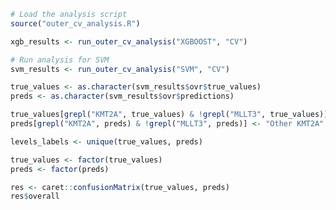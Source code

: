 ```r
# Load the analysis script
source("outer_cv_analysis.R")
```



```r
xgb_results <- run_outer_cv_analysis("XGBOOST", "CV")
```
```r
# Run analysis for SVM  
svm_results <- run_outer_cv_analysis("SVM", "CV")
```

```r
true_values <- as.character(svm_results$ovr$true_values)
preds <- as.character(svm_results$ovr$predictions)

true_values[grepl("KMT2A", true_values) & !grepl("MLLT3", true_values)] <- "Other KMT2A"
preds[grepl("KMT2A", preds) & !grepl("MLLT3", preds)] <- "Other KMT2A"

levels_labels <- unique(true_values, preds)

true_values <- factor(true_values)
preds <- factor(preds)

res <- caret::confusionMatrix(true_values, preds)
res$overall
```

